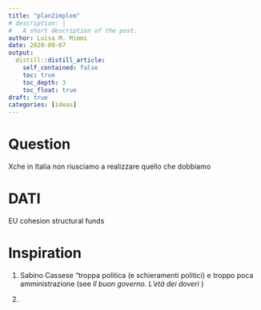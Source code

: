 ```yaml
---
title: "plan2implem"
# description: |
#   A short description of the post.
author: Luisa M. Mimmi
date: 2020-09-07
output:
  distill::distill_article:
    self_contained: false
    toc: true
    toc_depth: 3
    toc_float: true
draft: true
categories: [ideas]
---
```



# Question 

Xche in Italia non riusciamo a realizzare quello che dobbiamo 

# DATI 

EU cohesion structural funds 

# Inspiration 

1. Sabino Cassese "troppa politica (e schieramenti politici) e troppo poca amministrazione (see _Il buon governo. L'età dei doveri_ )

2. 
